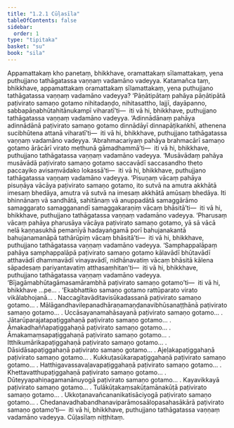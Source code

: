 ```yaml
---
title: "1.2.1 Cūḷasīla"
tableOfContents: false
sidebar:
  order: 1
type: "tipitaka"
basket: "su"
book: "sila"
---
```



<DynamicBreadcrumb />

<Division number="7" book="sila">

<Paragraph number="9" book="sila">
Appamattakaṃ kho panetaṃ, bhikkhave, oramattakaṃ sīlamattakaṃ, yena puthujjano tathāgatassa vaṇṇaṃ vadamāno vadeyya. Katamañca taṃ, bhikkhave, appamattakaṃ oramattakaṃ sīlamattakaṃ, yena puthujjano tathāgatassa vaṇṇaṃ vadamāno vadeyya?
</Paragraph>

</Division>
<Division number="8" book="sila">

<Paragraph number="10" book="sila">
‘Pāṇātipātaṃ pahāya pāṇātipātā paṭivirato samaṇo gotamo nihitadaṇḍo, nihitasattho, lajjī, dayāpanno, sabbapāṇabhūtahitānukampī viharatī’ti—  iti vā hi, bhikkhave, puthujjano tathāgatassa vaṇṇaṃ vadamāno vadeyya.
</Paragraph>

<Paragraph number="11" book="sila">
‘Adinnādānaṃ pahāya adinnādānā paṭivirato samaṇo gotamo dinnādāyī dinnapāṭikaṅkhī, athenena sucibhūtena attanā viharatī’ti—  iti vā hi, bhikkhave, puthujjano tathāgatassa vaṇṇaṃ vadamāno vadeyya.
</Paragraph>

<Paragraph number="12" book="sila">
‘Abrahmacariyaṃ pahāya brahmacārī samaṇo gotamo ārācārī virato methunā gāmadhammā’ti—  iti vā hi, bhikkhave, puthujjano tathāgatassa vaṇṇaṃ vadamāno vadeyya.
</Paragraph>

</Division>
<Division number="9" book="sila">

<Paragraph number="13" book="sila">
‘Musāvādaṃ pahāya musāvādā paṭivirato samaṇo gotamo saccavādī saccasandho theto paccayiko avisaṃvādako lokassā’ti—  iti vā hi, bhikkhave, puthujjano tathāgatassa vaṇṇaṃ vadamāno vadeyya.
</Paragraph>

<Paragraph number="14" book="sila">
‘Pisuṇaṃ vācaṃ pahāya pisuṇāya vācāya paṭivirato samaṇo gotamo, ito sutvā na amutra akkhātā imesaṃ bhedāya, amutra vā sutvā na imesaṃ akkhātā amūsaṃ bhedāya. Iti bhinnānaṃ vā sandhātā, sahitānaṃ vā anuppadātā samaggārāmo samaggarato samagganandī samaggakaraṇiṃ vācaṃ bhāsitā’ti—  iti vā hi, bhikkhave, puthujjano tathāgatassa vaṇṇaṃ vadamāno vadeyya.
</Paragraph>

<Paragraph number="15" book="sila">
‘Pharusaṃ vācaṃ pahāya pharusāya vācāya paṭivirato samaṇo gotamo, yā sā vācā nelā kaṇṇasukhā pemanīyā hadayaṅgamā porī bahujanakantā bahujanamanāpā tathārūpiṃ vācaṃ bhāsitā’ti—  iti vā hi, bhikkhave, puthujjano tathāgatassa vaṇṇaṃ vadamāno vadeyya.
</Paragraph>

<Paragraph number="16" book="sila">
‘Samphappalāpaṃ pahāya samphappalāpā paṭivirato samaṇo gotamo kālavādī bhūtavādī atthavādī dhammavādī vinayavādī, nidhānavatiṃ vācaṃ bhāsitā kālena sāpadesaṃ pariyantavatiṃ atthasaṃhitan’ti—  iti vā hi, bhikkhave, puthujjano tathāgatassa vaṇṇaṃ vadamāno vadeyya.
</Paragraph>

</Division>
<Division number="10" book="sila">

<Paragraph number="17" book="sila">
‘Bījagāmabhūtagāmasamārambhā paṭivirato samaṇo gotamo’ti—  iti vā hi, bhikkhave …pe… .
</Paragraph>

<Paragraph number="18" book="sila">
‘Ekabhattiko samaṇo gotamo rattūparato virato vikālabhojanā… .
</Paragraph>

<Paragraph number="19" book="sila">
Naccagītavāditavisūkadassanā paṭivirato samaṇo gotamo… .
</Paragraph>

<Paragraph number="20" book="sila">
Mālāgandhavilepanadhāraṇamaṇḍanavibhūsanaṭṭhānā paṭivirato samaṇo gotamo… .
</Paragraph>

<Paragraph number="21" book="sila">
Uccāsayanamahāsayanā paṭivirato samaṇo gotamo… .
</Paragraph>

<Paragraph number="22" book="sila">
Jātarūparajatapaṭiggahaṇā paṭivirato samaṇo gotamo… .
</Paragraph>

<Paragraph number="23" book="sila">
Āmakadhaññapaṭiggahaṇā paṭivirato samaṇo gotamo… .
</Paragraph>

<Paragraph number="24" book="sila">
Āmakamaṃsapaṭiggahaṇā paṭivirato samaṇo gotamo… .
</Paragraph>

<Paragraph number="25" book="sila">
Itthikumārikapaṭiggahaṇā paṭivirato samaṇo gotamo… .
</Paragraph>

<Paragraph number="26" book="sila">
Dāsidāsapaṭiggahaṇā paṭivirato samaṇo gotamo… .
</Paragraph>

<Paragraph number="27" book="sila">
Ajeḷakapaṭiggahaṇā paṭivirato samaṇo gotamo… .
</Paragraph>

<Paragraph number="28" book="sila">
Kukkuṭasūkarapaṭiggahaṇā paṭivirato samaṇo gotamo… .
</Paragraph>

<Paragraph number="29" book="sila">
Hatthigavassavaḷavapaṭiggahaṇā paṭivirato samaṇo gotamo… .
</Paragraph>

<Paragraph number="30" book="sila">
Khettavatthupaṭiggahaṇā paṭivirato samaṇo gotamo… .
</Paragraph>

<Paragraph number="31" book="sila">
Dūteyyapahiṇagamanānuyogā paṭivirato samaṇo gotamo… .
</Paragraph>

<Paragraph number="32" book="sila">
Kayavikkayā paṭivirato samaṇo gotamo… .
</Paragraph>

<Paragraph number="33" book="sila">
Tulākūṭakaṃsakūṭamānakūṭā paṭivirato samaṇo gotamo… .
</Paragraph>

<Paragraph number="34" book="sila">
Ukkoṭanavañcananikatisāciyogā paṭivirato samaṇo gotamo… .
</Paragraph>

<Paragraph number="35" book="sila">
Chedanavadhabandhanaviparāmosaālopasahasākārā paṭivirato samaṇo gotamo’ti—  iti vā hi, bhikkhave, puthujjano tathāgatassa vaṇṇaṃ vadamāno vadeyya.

</Paragraph>
</Division>

<Paragraph number="36" type="center" book="sila">
Cūḷasīlaṃ niṭṭhitaṃ.
</Paragraph>